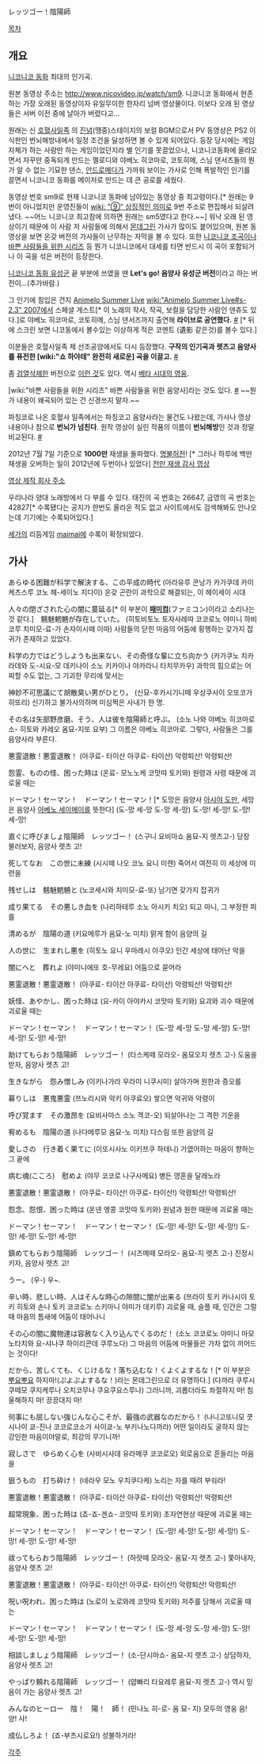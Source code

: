 レッツゴー！陰陽師

[[목차]]
== 개요 ==
{{{#!html
<embed src="http://www.youtube.com/v/PumFnlu9EIY&hl=ko&fs=1" type="application/x-shockwave-flash" allowscriptaccess="always" allowfullscreen="true" width="425" height="344"></embed>
}}}

[[니코니코 동화]] 최대의 인기곡.

원본 동영상 주소는 [[http://www.nicovideo.jp/watch/sm9]]. 니코니코 동화에서 현존하는 가장 오래된 동영상이자 유일무이한 한자리 넘버 영상물이다. 이보다 오래 된 영상들은 서버 이전 중에 날아가 버렸다고...

원래는 신 [[호혈사일족]] 의 [[진념]](땡중)스테이지의 보컬 BGM으로서 PV 동영상은 PS2 이식판인 번뇌해방내에서 일정 조건을 달성하면 볼 수 있게 되어있다. 등장 당시에는 게임 자체가 하는 사람만 하는 게임이었던지라 별 인기를 못끌었으나, 니코니코동화에 올라오면서 자꾸만 중독되게 만드는 멜로디와 야베노 히코마로, 코토히메, 스님 댄서즈들의 뭔가 알 수 없는 기묘한 댄스, [[안드로메다]]가 가까워 보이는 가사로 인해 폭발적인 인기를 끌면서 니코니코 동화를 메이저로 만드는 데 큰 공로를 세웠다.

동영상 번호 sm9로 현재 니코니코 동화에 남아있는 동영상 중 최고령이다.[* 원래는 9번이 아니었지만 운영진들이 [[wiki: "⑨" 상징적인 의미]]로 9번 주소로 편집해서 되살려냈다. ~~어느 니코니코 최고참에 의하면 원래는 sm5였다고 한다.~~] 워낙 오래 된 영상이기 때문에 이 사람 저 사람들에 의해서 [[몬데그린]] 가사가 많이도 붙어있으며, 원본 동영상을 보면 온갖 버전의 가사들이 난무하는 자막을 볼 수 있다. 또한 [[니코니코 조곡]]이나 [[바쁜 사람들을 위한 시리즈]] 등 뭔가 니코니코에서 대세를 타면 반드시 이 곡이 포함되거나 이 곡을 섞은 버전이 등장한다.

[[니코니코 동화 유성군]] 끝 부분에 쓰였을 땐 '''Let's go! 음양사 유성군 버전'''이라고 하는 버전이...(추가바람.)

그 인기에 힘입은 건지 [[Animelo Summer Live]] [[wiki:"Animelo Summer Live#s-2.3" 2007]]에서 스페셜 게스트[* 이 노래의 작사, 작곡, 보컬을 담당한 사람인 덴츄도 있다.]로 야베노 히코마로, 코토히메, 스님 댄서즈까지 출연해 '''라이브로 공연했다.''' [http://serviceapi.nmv.naver.com/flash/convertIframeTag.nhn?vid=811F89250C3B96C3D1B11AEC7FC67DCED3E8&outKey=V128c0f2c4a0d21e90db392b3e8799dce9e7a1df0d3e69aea364792b3e8799dce9e7a&width=500&height=408 #] [* 뒤에 스크린 보면 니코동에서 볼수있는 이상하게 적은 코멘트 (遺影 같은것)를 볼수 있다.]

이분들은 호혈사일족 제 선조공양에서도 다시 등장했다. '''구작의 인기곡과 렛츠고 음양사를 퓨전한 [wiki:"쇼 하야테" 완전히 새로운] 곡을 이끌고.''' [http://www.nicovideo.jp/watch/sm7961923 #]

좀 [[검열삭제]]한 버전으로 [http://www.nicovideo.jp/watch/sm141 이런 것]도 있다. 역시 [[베타 시대의 영웅]].

[wiki:"바쁜 사람들을 위한 시리즈" 바쁜 사람들을 위한 음양사]라는 것도 있다. [http://www.nicovideo.jp/watch/sm3795389 #] ~~뭔가 내용이 왜곡되어 있는 건 신경쓰지 말자.~~

파칭코로 나온 호혈사 일족에서는 파칭코고 음양사라는 물건도 나왔는데, 가사나 영상 내용이나 참으로 '''번뇌가 넘친다'''. 원작 영상이 실린 작품의 이름이 '''번뇌해방'''인 것과 정말 비교된다. [http://www.youtube.com/watch?v=4dfgVwH0QJE&feature=related #]

2012년 7월 7일 기준으로 '''1000만''' 재생을 돌파했다. [[명불허전]]! [* 그러나 하루에 백만 재생을 오버하는 일이 2012년에 두번이나 있었다] [http://www.nicovideo.jp/watch/sm18484387 천만 재생 감사 영상]

[http://www.noise.co.jp 영상 제작 회사 주소]

우리나라 양대 노래방에서 다 부를 수 있다. 태진의 곡 번호는 26647, 금영의 곡 번호는 42827[* 수록됐다는 공지가 한번도 올라온 적도 없고 사이트에서도 검색해봐도 안나오는데 기기에는 수록되어있다.]

[[세가]]의 리듬게임 [[maimai]]에 수록이 확정되었다.
== 가사 ==
あらゆる困難が科学で解決する、この平成の時代
(아라유루 콘낭가 카가쿠데 카이케츠스루 코노 헤-세이노 지다이)
온갖 곤란이 과학으로 해결되는, 이 헤이세이 시대

人々の閉ざされた心の闇に蔓延る[* 이 부분이 '''[[패미컴]]'''(ファミコン)이라고 소리나는 것 같다.]　魑魅魍魎が存在していた。
(히토비토노 토자사레따 코코로노 야미니 하비코루 치미모-료-가 손자이시떼 이따)
사람들의 닫힌 마음의 어둠에 횡행하는 갖가지 잡귀가 존재하고 있었다.

科学の力ではどうしようも出来ない、その奇怪な輩に立ち向かう
(카가쿠노 치카라데와 도-시요-모 데키나이 소노 키카이나 야카라니 타치무카우)
과학의 힘으로는 어찌할 수도 없는, 그 기괴한 무리에 맞서는

神妙不可思議にて胡散臭い男がひとり。
(신묘-후카시기니떼 우상쿠사이 오또코가 히또리)
신기하고 불가사의하며 미심쩍은 사내가 한 명.

その名は矢部野彦磨、そう、人は彼を陰陽師と呼ぶ。
(소노 나와 야베노 히코마로 소- 히토와 카레오 옴묘-지또 요부)
그 이름은 야베노 히코마로. 그렇다, 사람들은 그를 음양사라 부른다.

悪霊退散！悪霊退散！
(아쿠료- 타이산 아쿠료- 타이산)
악령퇴산! 악령퇴산!

怨霊、ものの怪、困った時は
(온료- 모노노케 코맛따 토키와)
원령과 사령 때문에 괴로울 때는

ドーマン！セーマン！　ドーマン！セーマン！[* 도망은 음양사 [[아시야 도만]], 세망은 음양사 [[아베노 세이메이]]를 뜻한다]
(도-망 세-망 도-망 세-망)
도-망! 세-망! 도-망! 세-망!

直ぐに呼びましょ陰陽師　レッツゴー！
(스구니 요비마쇼 옴묘-지 렛츠고-)
당장 불러보자, 음양사 렛츠 고!

死してなお　この世に未練
(시시떼 나오 코노 요니 미렌)
죽어서 여전히 이 세상에 미련을

残せしは　魑魅魍魎と
(노코세시와 치미모-료-또)
남기면 갖가지 잡귀가

成り果てる　その悪しき血を
(나리하테루 소노 아시키 치오)
되고 마니, 그 부정한 피를

清めるが　陰陽の道
(키요메루가 옴묘-노 미치)
맑게 함이 음양의 길

人の世に　生まれし悪を
(히토노 요니 우마레시 아쿠오)
인간 세상에 태어난 악을

闇にへと　葬れよ
(야미니에또 호-무레요)
어둠으로 묻어라

悪霊退散！悪霊退散！
(아쿠료- 타이산 아쿠료- 타이산)
악령퇴산! 악령퇴산!

妖怪、あやかし、困った時は
(요-카이 아야카시 코맛따 토키와)
요괴와 괴수 때문에 괴로울 때는

ドーマン！セーマン！　ドーマン！セーマン！
(도-망 세-망 도-망 세-망)
도-망! 세-망! 도-망! 세-망!

助けてもらおう陰陽師　レッツゴー！
(타스케떼 모라오- 옴묘오지 렛츠 고-)
도움을 받자, 음양사 렛츠 고!

生きながら　怨み憎しみ
(이키나가라 우라미 니쿠시미)
살아가며 원한과 증오를

募りしは　悪鬼悪霊
(쯔노리시와 악키 아쿠료오)
쌓으면 악귀와 악령이

呼び覚ます　その激昂を
(요비사마스 소노 겍코-오)
되살아나는 그 격한 기운을

宥めるも　陰陽の道
(나다메루모 옴묘-노 미치)
다스림 또한 음양의 길

愛しさの　行き着く果てに
(이또시사노 이키쯔쿠 하테니)
가엾어하는 마음이 향하는 그 끝에

病む魂(こころ)　慰めよ
(야무 코코로 나구사메요)
병든 영혼을 달래노라

悪霊退散！悪霊退散！
(아쿠료- 타이산! 아쿠료- 타이산!)
악령퇴산! 악령퇴산!

怨念、怨恨、困った時は
(온넨 엥콩 코맛따 토키와)
원념과 원한 때문에 괴로울 때는

ドーマン！セーマン！　ドーマン！セーマン！
(도-망! 세-망! 도-망! 세-망!)
도-망! 세-망! 도-망! 세-망!

鎮めてもらおう陰陽師　レッツゴー！
(시즈메떼 모라오- 옴묘-지 렛츠 고-)
진정시키자, 음양사 렛츠 고!

うー。
(우-)
우~.

辛い時、悲しい時、人はそんな時心の隙間に闇が出来る
(쯔라이 토키 카나시이 토키 히토와 손나 토키 코코로노 스키마니 야미가 데키루)
괴로울 때, 슬플 때, 인간은 그럴 때 마음의 틈새에 어둠이 태어나니

その心の闇に魔物達は容赦なく入り込んでくるのだ！
(소노 코코로노 야미니 마모노타치와 요-샤나쿠 하이리콘데 쿠루노다)
그 마음의 어둠에 마물들은 가차 없이 끼어드는 것이다!

だから、苦しくても、くじけるな！落ち込むな！くよくよするな！[* 이 부분은 [[뿌요뿌요]] 하지마!(ぷよぷよするな！)라는 몬데그린으로 더 유명하다.]
(다까라 쿠루시쿠떼모 쿠지케루나 오치코무나 쿠요쿠요스루나)
그러니까, 괴롭더라도 좌절하지 마! 침울해하지 마! 끙끙대지 마!

何事にも屈しない強じんな心こそが、最強の武器なのだから！
(나니고또니모 쿳시나이 쿄-진나 코코로코소가 사이쿄-노 부키나노다까라)
어떤 일이라도 굴하지 않는 강인한 마음이야말로, 최강의 무기니까!

寂しさで　ゆらめく心を
(사비시사데 유라메쿠 코코로오)
외로움으로 흔들리는 마음을

狙うもの　打ち砕け！
(네라우 모노 우치쿠다케)
노리는 자를 때려 부숴라!

悪霊退散！悪霊退散！
(아쿠료- 타이산 아쿠료- 타이산)
악령퇴산! 악령퇴산!

超常現象、困った時は
(쵸-죠-겐쇼- 코맛따 토키와)
초자연현상 때문에 괴로울 때는

ドーマン！セーマン！　ドーマン！セーマン！
(도-망! 세-망! 도-망! 세-망!)
도-망! 세-망! 도-망! 세-망!

祓ってもらおう陰陽師　レッツゴー！
(하랏떼 모라오- 옴묘-지 렛츠 고-)
쫓아내자, 음양사 렛츠 고!

悪霊退散！悪霊退散！
(아쿠료- 타이산! 아쿠료- 타이산!)
악령퇴산! 악령퇴산!

呪い呪われ、困った時は
(노로이 노로와레 코맛따 토키와)
저주를 당해서 괴로울 때는

ドーマン！セーマン！　ドーマン！セーマン！
(도-망 세-망 도-망 세-망)
도-망! 세-망! 도-망! 세-망!

相談しましょう陰陽師　レッツゴー！
(소-단시마쇼- 옴묘-지 렛츠 고-)
상담하자, 음양사 렛츠 고!

やっぱり頼れる陰陽師　レッツゴー！
(얍빠리 타요레루 옴묘-지 렛츠 고-)
역시 믿음이 가는 음양사 렛츠 고!

みんなのヒーロー　陰！　陽！　師！
(민나노 히-로- 옴 묘- 지)
모두의 영웅 음! 양! 사!

成仏しろよ！
(죠-부츠시로요!)
성불하거라!

[[각주]]
